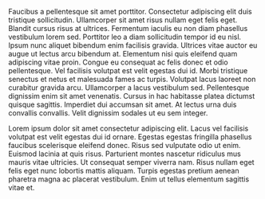 Faucibus a pellentesque sit amet porttitor. Consectetur adipiscing elit duis tristique sollicitudin. Ullamcorper sit amet risus nullam eget felis eget. Blandit cursus risus at ultrices. Fermentum iaculis eu non diam phasellus vestibulum lorem sed. Porttitor leo a diam sollicitudin tempor id eu nisl. Ipsum nunc aliquet bibendum enim facilisis gravida. Ultrices vitae auctor eu augue ut lectus arcu bibendum at. Elementum nisi quis eleifend quam adipiscing vitae proin. Congue eu consequat ac felis donec et odio pellentesque. Vel facilisis volutpat est velit egestas dui id. Morbi tristique senectus et netus et malesuada fames ac turpis. Volutpat lacus laoreet non curabitur gravida arcu. Ullamcorper a lacus vestibulum sed. Pellentesque dignissim enim sit amet venenatis. Cursus in hac habitasse platea dictumst quisque sagittis. Imperdiet dui accumsan sit amet. At lectus urna duis convallis convallis. Velit dignissim sodales ut eu sem integer.

Lorem ipsum dolor sit amet consectetur adipiscing elit. Lacus vel facilisis volutpat est velit egestas dui id ornare. Egestas egestas fringilla phasellus faucibus scelerisque eleifend donec. Risus sed vulputate odio ut enim. Euismod lacinia at quis risus. Parturient montes nascetur ridiculus mus mauris vitae ultricies. Ut consequat semper viverra nam. Risus nullam eget felis eget nunc lobortis mattis aliquam. Turpis egestas pretium aenean pharetra magna ac placerat vestibulum. Enim ut tellus elementum sagittis vitae et.

{{Category menu|Projects}}